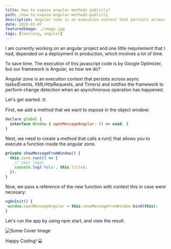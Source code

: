 ```yaml
---
title: How to expose angular methods publicly?
path: /how-to-expose-angular-methods-publicly
description: Angular zone is an execution context that persists across async tasks(Events, XMLHttpRequests, and Timers) and notifies the framework to perform change detection when an asynchronous operation has happened.
date: 2020-03-07
featuredImage: ./image.jpg
tags: [learning, angular]
---
```


I am currently working on an angular project and one little requirement that I had, depended on a deployment in production, which involves a lot of time.

To save time. The execution of this javascript code is by Google Optimizer, but our framework is Angular, so how we do?

Angular zone is an execution context that persists across async tasks(Events, XMLHttpRequests, and Timers) and notifies the framework to perform change detection when an asynchronous operation has happened.

Let's get started. 🤓

First, we add a method that we want to expose in the object window:

``` javascript
declare global {
  interface Window { openMessageAngular: () => void; }
}
```

Next, we need to create a method that calls a run() that allows you to execute a function inside the angular zone.

``` javascript
private showMessageFromWindow() {
  this.zone.run(() => {
    // your logic
    console.log('hola', this.title);
  });
}
```

Now, we pass a reference of the new function with context this in case were necesary:

``` javascript
ngOnInit() {
 window.openMessageAngular = this.showMessageFromWindow.bind(this);
}
```

Let's run the app by using npm start, and view the result.

![Some Cover Image](https://media.giphy.com/media/lP9WDjzI7e8u4J8HM7/giphy.gif)


Happy Coding! 💻
